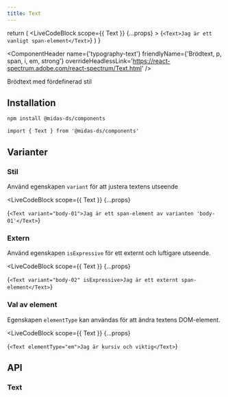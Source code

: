 ```yaml
---
title: Text
---
```



  return (
    <LiveCodeBlock
      scope={{ Text }}
      {...props}
    >
      {`<Text>Jag är ett vanligt span-element</Text>`}
    </LiveCodeBlock>
  )
}

<ComponentHeader
  name={'typography-text'}
  friendlyName={'Brödtext, p, span, i, em, strong'}
  overrideHeadlessLink='https://react-spectrum.adobe.com/react-spectrum/Text.html'
/>

Brödtext med fördefinerad stil

<Example hideCode />

## Installation

```bash npm2yarn
npm install @midas-ds/components
```

```tsx
import { Text } from '@midas-ds/components'
```

<Example hideExample />

## Varianter

### Stil

Använd egenskapen `variant` för att justera textens utseende

<LiveCodeBlock
  scope={{ Text }}
  {...props}
>
  {`<Text variant="body-01">Jag är ett span-element av varianten 'body-01'</Text>`}
</LiveCodeBlock>

### Extern

Använd egenskapen `isExpressive` för ett externt och luftigare utseende.

<LiveCodeBlock
  scope={{ Text }}
  {...props}
>
  {`<Text variant="body-02" isExpressive>Jag är ett externt span-element</Text>`}
</LiveCodeBlock>

### Val av element

Egenskapen `elementType` kan användas för att ändra textens DOM-element.

<LiveCodeBlock
  scope={{ Text }}
  {...props}
>
  {`<Text elementType="em">Jag är kursiv och viktig</Text>`}
</LiveCodeBlock>

## API

### Text

<PropTable name='Text' />
